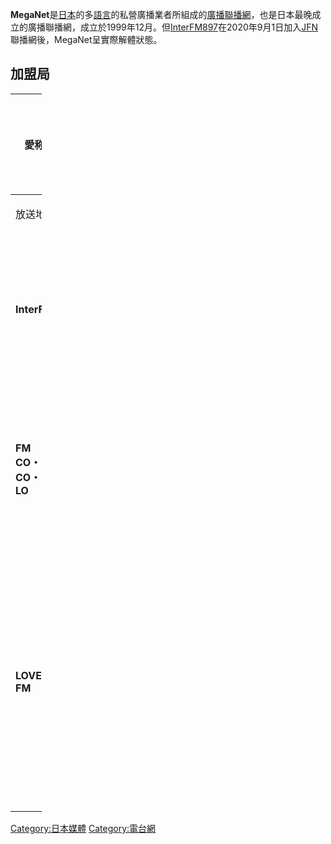 {{Distinguish|Meganet}}
'''MegaNet'''是[[日本|日本]]的多[[語言|語言]]的私營廣播業者所組成的[[廣播聯播網|廣播聯播網]]，也是日本最晚成立的廣播聯播網，成立於1999年12月。但[[InterFM897|InterFM897]]在2020年9月1日加入[[全國FM放送協議會|JFN]]聯播網後，MegaNet呈實際解體狀態。

== 加盟局 ==
{| class="wikitable" width=100%
|-
! width=25% rowspan=2| 愛称 !! width=25%|社名 !! width=35%|親局・中継局 !! width=15%|本社所在地
|-
! colspan=3|放送地域
|-
| rowspan=2|'''InterFM''' || [[FM_Inter-Wave|FM Inter-Wave]] || [[東京塔|東京塔]]・横濱 || [[東京都|東京都]]
|-
| colspan=3|[[東京特別區|東京特別區]]・[[埼玉市|埼玉市]]・[[千葉市|千葉市]]・[[横濱市|横濱市]]・[[川崎市|川崎市]]・[[成田國際機場|成田國際機場]]
|-
| rowspan=2|'''FM CO・CO・LO''' || {{link-ja|FM802|FM802}} || 大阪 || [[大阪府|大阪府]]
|-
| colspan=3|[[大阪市|大阪市]]・[[堺市|堺市]]・[[東大阪市|東大阪市]]・[[京都市|京都市]]・[[神戶市|神戶市]]・[[尼崎市|尼崎市]]・[[奈良市|奈良市]]・[[關西國際機場|關西國際機場]]
|-
| rowspan=2|'''LOVE FM''' || {{link-ja|LOVE FM|Love FM|LOVE FM國際放送}} || 福岡（[[九千部山|九千部山]]）・北九州・福岡西（[[福岡塔|福岡塔]]）|| [[福岡縣|福岡縣]]
|-
| colspan=3|[[福岡市|福岡市]]・[[北九州市|北九州市]]・[[久留米市|久留米市]]・[[大牟田市|大牟田市]]・[[佐賀市|佐賀市]]
|}
{{日本聯播網}}

[[Category:日本媒體|Category:日本媒體]]
[[Category:電台網|Category:電台網]]